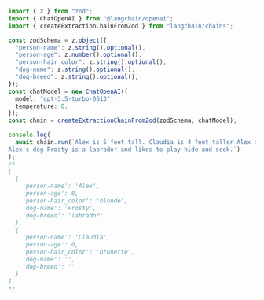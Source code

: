 ```typescript
import { z } from "zod";
import { ChatOpenAI } from "@langchain/openai";
import { createExtractionChainFromZod } from "langchain/chains";

const zodSchema = z.object({
  "person-name": z.string().optional(),
  "person-age": z.number().optional(),
  "person-hair_color": z.string().optional(),
  "dog-name": z.string().optional(),
  "dog-breed": z.string().optional(),
});
const chatModel = new ChatOpenAI({
  model: "gpt-3.5-turbo-0613",
  temperature: 0,
});
const chain = createExtractionChainFromZod(zodSchema, chatModel);

console.log(
  await chain.run(`Alex is 5 feet tall. Claudia is 4 feet taller Alex and jumps higher than him. Claudia is a brunette and Alex is blonde.
Alex's dog Frosty is a labrador and likes to play hide and seek.`)
);
/*
[
  {
    'person-name': 'Alex',
    'person-age': 0,
    'person-hair_color': 'blonde',
    'dog-name': 'Frosty',
    'dog-breed': 'labrador'
  },
  {
    'person-name': 'Claudia',
    'person-age': 0,
    'person-hair_color': 'brunette',
    'dog-name': '',
    'dog-breed': ''
  }
]
*/
```